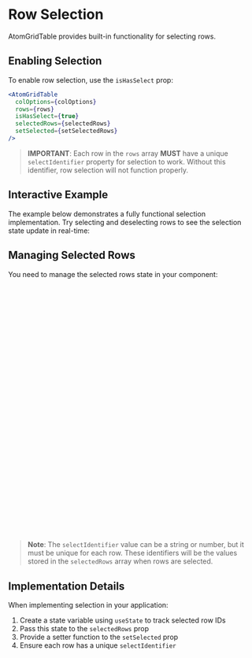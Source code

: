 
<Meta title="Documentation/Selection" />

# Row Selection

AtomGridTable provides built-in functionality for selecting rows.

## Enabling Selection

To enable row selection, use the `isHasSelect` prop:

```jsx
<AtomGridTable 
  colOptions={colOptions} 
  rows={rows} 
  isHasSelect={true} 
  selectedRows={selectedRows}
  setSelected={setSelectedRows}
/>
```

> **IMPORTANT**: Each row in the `rows` array **MUST** have a unique `selectIdentifier` property for selection to work. Without this identifier, row selection will not function properly.

## Interactive Example

The example below demonstrates a fully functional selection implementation. Try selecting and deselecting rows to see the selection state update in real-time:

<Canvas of={AdvancedStories.SelectionExample} />

## Managing Selected Rows

You need to manage the selected rows state in your component:

```jsx
import { useState } from 'react';
import { AtomGridTable } from '@sanbira/atom-grid-table';

function MySelectableTable() {
  // Pre-select rows '1' and '3'
  const [selectedRows, setSelectedRows] = useState(['1', '3']);
  
  // Table configuration
  const colOptions = [/* column definitions */];
  const rows = [
  { 
    selectIdentifier: '1', // String identifiers are recommended
    cells: [/* cell data */] 
  },
  { 
    selectIdentifier: '2',
    cells: [/* cell data */] 
  },
  {
    selectIdentifier: '3',
    cells: [/* cell data */] 
  }
];
  
  return (
    <AtomGridTable
      colOptions={colOptions}
      rows={rows}
      isHasSelect={true}
      selectedRows={selectedRows}
      setSelected={setSelectedRows}
    />
  );
}
```

> **Note**: The `selectIdentifier` value can be a string or number, but it must be unique for each row. These identifiers will be the values stored in the `selectedRows` array when rows are selected.

## Implementation Details

When implementing selection in your application:

1. Create a state variable using `useState` to track selected row IDs
2. Pass this state to the `selectedRows` prop
3. Provide a setter function to the `setSelected` prop
4. Ensure each row has a unique `selectIdentifier`